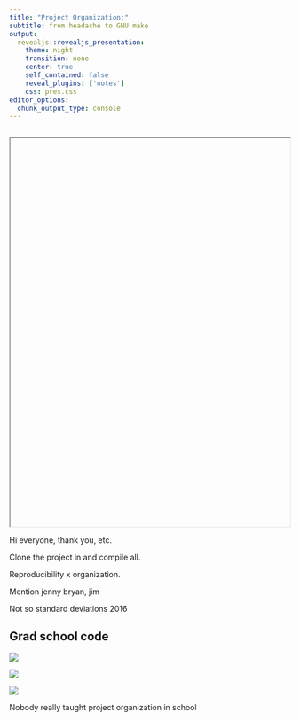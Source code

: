 ```yaml
---
title: "Project Organization:"
subtitle: from headache to GNU make
output: 
  revealjs::revealjs_presentation:
    theme: night
    transition: none
    center: true
    self_contained: false
    reveal_plugins: ['notes']
    css: pres.css
editor_options: 
  chunk_output_type: console
---
```


## 


<iframe data-src = "https://rstats.wtf/" width = 100% height = 700px></iframe>

<aside class='notes'>
Hi everyone, thank you, etc. 

Clone the project in and compile all.

Reproducibility x organization.

Mention jenny bryan, jim

Not so standard deviations 2016
</aside>

## Grad school code

<div class=flexparent>
<div class='flexchild zoom'>
<a href = "C:\Users\AlecW\Google Drive\Active\Cornell\Moose\Data\Simulations\Adaptive Sampling\AS_R_files">
<img src = 'images/as_scr_2.jpg'>
</a>
</div>
<div class='flexchild zoom'>
<a href = "C:\Users\AlecW\Google Drive\Active\Cornell\Moose\Data\Simulations\Scat_Counting">
<img src = 'images/thesis_proj.jpg'>
</a>
</div>
</div>

<div>
<img id='ijreaction' src = 'https://thumbs.gfycat.com/PossibleGreedyEsok-size_restricted.gif'>
</div>

<aside class='notes'>
Nobody really taught project organization in school
</aside>
